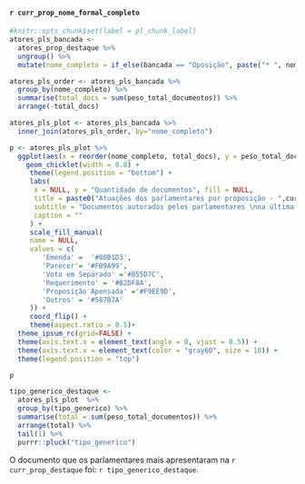 #### `r curr_prop_nome_formal_completo`

```r
#knitr::opts_chunk$set(label = pl_chunk_label)
atores_pls_bancada <- 
  atores_prop_destaque %>% 
  ungroup() %>% 
  mutate(nome_completo = if_else(bancada == "Oposição", paste("* ", nome_completo), nome_completo))

atores_pls_order <- atores_pls_bancada %>% 
  group_by(nome_completo) %>% 
  summarise(total_docs = sum(peso_total_documentos)) %>% 
  arrange(-total_docs)

atores_pls_plot <- atores_pls_bancada %>% 
  inner_join(atores_pls_order, by="nome_completo")

p <- atores_pls_plot %>% 
  ggplot(aes(x = reorder(nome_completo, total_docs), y = peso_total_documentos, group = tipo_generico, fill = tipo_generico)) + 
    geom_chicklet(width = 0.8) +
     theme(legend.position = "bottom") +
     labs(
      x = NULL, y = "Quantidade de documentos", fill = NULL,
      title = paste0("Atuações dos parlamentares por proposição - ",curr_prop_destaque),
      subtitle = "Documentos autorados pelos parlamentares \nna última semana",
      caption = ""
     ) +
     scale_fill_manual(
     name = NULL,
     values = c(
        'Emenda' =  '#80B1D3',
        'Parecer'= '#FB9A99',
        'Voto em Separado' ='#855D7C',
        'Requerimento' = '#B2DF8A',
        'Proposição Apensada' ='#F9EE9D',
        'Outros' = '#587B7A'
     )) +
     coord_flip() +
     theme(aspect.ratio = 0.5)+ 
  theme_ipsum_rc(grid=FALSE) +
  theme(axis.text.x = element_text(angle = 0, vjust = 0.5)) + 
  theme(axis.text.x = element_text(color = "gray60", size = 10)) +
  theme(legend.position = "top")

p

tipo_generico_destaque <-
  atores_pls_plot  %>% 
  group_by(tipo_generico) %>% 
  summarise(total = sum(peso_total_documentos)) %>% 
  arrange(total) %>% 
  tail(1) %>% 
  purrr::pluck("tipo_generico")

```

O documento que os parlamentares mais apresentaram na `r curr_prop_destaque` foi: `r tipo_generico_destaque`.

